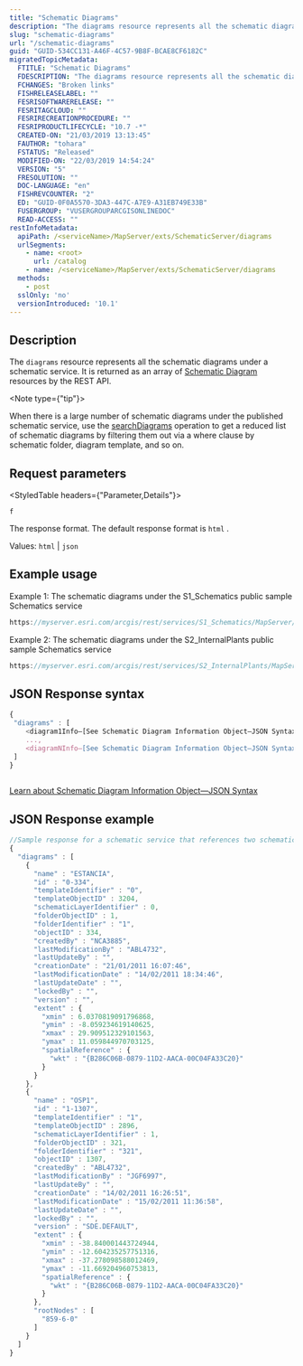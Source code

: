 ```yaml
---
title: "Schematic Diagrams"
description: "The diagrams resource represents all the schematic diagrams under a schematic service."
slug: "schematic-diagrams"
url: "/schematic-diagrams"
guid: "GUID-534CC131-A46F-4C57-9B8F-BCAE8CF6182C"
migratedTopicMetadata:
  FTITLE: "Schematic Diagrams"
  FDESCRIPTION: "The diagrams resource represents all the schematic diagrams under a schematic service."
  FCHANGES: "Broken links"
  FISHRELEASELABEL: ""
  FESRISOFTWARERELEASE: ""
  FESRITAGCLOUD: ""
  FESRIRECREATIONPROCEDURE: ""
  FESRIPRODUCTLIFECYCLE: "10.7 -*"
  CREATED-ON: "21/03/2019 13:13:45"
  FAUTHOR: "tohara"
  FSTATUS: "Released"
  MODIFIED-ON: "22/03/2019 14:54:24"
  VERSION: "5"
  FRESOLUTION: ""
  DOC-LANGUAGE: "en"
  FISHREVCOUNTER: "2"
  ED: "GUID-0F0A5570-3DA3-447C-A7E9-A31EB749E33B"
  FUSERGROUP: "VUSERGROUPARCGISONLINEDOC"
  READ-ACCESS: ""
restInfoMetadata:
  apiPath: /<serviceName>/MapServer/exts/SchematicServer/diagrams
  urlSegments:
    - name: <root>
      url: /catalog
    - name: /<serviceName>/MapServer/exts/SchematicServer/diagrams
  methods: 
    - post
  sslOnly: 'no'
  versionIntroduced: '10.1'
---
```


## Description

The `diagrams` resource represents all the schematic diagrams under a schematic service. It is returned as an array of [Schematic Diagram](/schematic-diagram) resources by the REST API. 

<Note type={"tip"}>

When there is a large number of schematic diagrams under the published schematic service, use the [searchDiagrams](/schematic-search-diagrams) operation to get a reduced list of schematic diagrams by filtering them out via a where clause by schematic folder, diagram template, and so on.

</Note>

##  Request parameters 

<StyledTable headers={"Parameter,Details"}>

<StyledTableRow>

<StyledTableCell cellStyle="markdown">

`f` 

</StyledTableCell>

<StyledTableCell cellStyle="markdown">

The response format. The default response format is `html` .

Values: `html`  \| `json` 

</StyledTableCell>

</StyledTableRow>

</StyledTable>

## Example usage

Example 1: The schematic diagrams under the S1_Schematics public sample Schematics service

```javascript
https://myserver.esri.com/arcgis/rest/services/S1_Schematics/MapServer/exts/SchematicsServer/diagrams
```

 

Example 2: The schematic diagrams under the S2_InternalPlants public sample Schematics service

```javascript
https://myserver.esri.com/arcgis/rest/services/S2_InternalPlants/MapServer/exts/SchematicsServer/diagrams
```

 

## JSON Response syntax

```javascript
{
 "diagrams" : [
    <diagram1Info—[See Schematic Diagram Information Object—JSON Syntax](/schematic-diagram-information-object#json-response-syntax)>,
    ...,
    <diagramNInfo—[See Schematic Diagram Information Object—JSON Syntax](/schematic-diagram-information-object#json-response-syntax)>
 ]
}
          
```

 

[Learn about Schematic Diagram Information Object—JSON Syntax](/schematic-diagram-information-object#json-response-syntax)

## JSON Response example

```javascript
//Sample response for a schematic service that references two schematic diagrams
{
  "diagrams" : [
    {
      "name" : "ESTANCIA",
      "id" : "0-334",
      "templateIdentifier" : "0",
      "templateObjectID" : 3204,
      "schematicLayerIdentifier" : 0,
      "folderObjectID" : 1,
      "folderIdentifier" : "1",
      "objectID" : 334,
      "createdBy" : "NCA3885",
      "lastModificationBy" : "ABL4732",
      "lastUpdateBy" : "",
      "creationDate" : "21/01/2011 16:07:46",
      "lastModificationDate" : "14/02/2011 18:34:46",
      "lastUpdateDate" : "",
      "lockedBy" : "",
      "version" : "",
      "extent" : {
        "xmin" : 6.0370819091796868,
        "ymin" : -8.059234619140625,
        "xmax" : 29.909512329101563,
        "ymax" : 11.059844970703125,
        "spatialReference" : {
          "wkt" : "{B286C06B-0879-11D2-AACA-00C04FA33C20}"
        }
      }
    },
    {
      "name" : "OSP1",
      "id" : "1-1307",
      "templateIdentifier" : "1",
      "templateObjectID" : 2896,
      "schematicLayerIdentifier" : 1,
      "folderObjectID" : 321,
      "folderIdentifier" : "321",
      "objectID" : 1307,
      "createdBy" : "ABL4732",
      "lastModificationBy" : "JGF6997",
      "lastUpdateBy" : "",
      "creationDate" : "14/02/2011 16:26:51",
      "lastModificationDate" : "15/02/2011 11:36:58",
      "lastUpdateDate" : "",
      "lockedBy" : "",
      "version" : "SDE.DEFAULT",
      "extent" : {
        "xmin" : -38.840001443724944,
        "ymin" : -12.604235257751316,
        "xmax" : -37.278098588012469,
        "ymax" : -11.669204960753813,
        "spatialReference" : {
          "wkt" : "{B286C06B-0879-11D2-AACA-00C04FA33C20}"
        }
      },
      "rootNodes" : [
        "859-6-0"
      ]
    }
  ]
}

          
```

 

